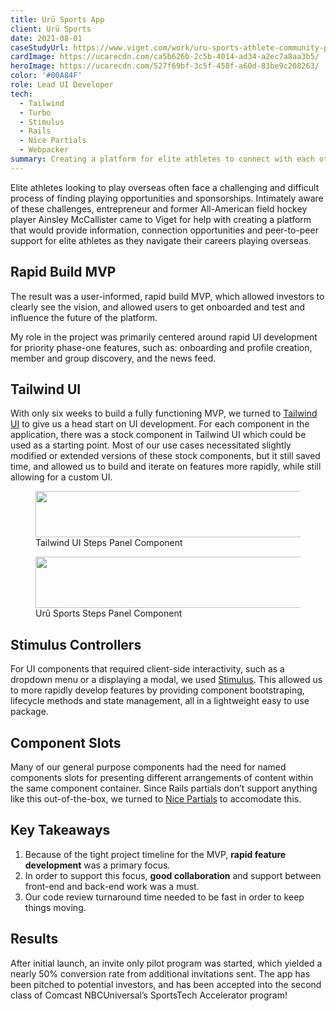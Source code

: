 ```yaml
---
title: Urū Sports App
client: Urū Sports
date: 2021-08-01
caseStudyUrl: https://www.viget.com/work/uru-sports-athlete-community-platform/
cardImage: https://ucarecdn.com/ca5b626b-2c5b-4014-ad34-a2ec7a8aa3b5/
heroImage: https://ucarecdn.com/527f69bf-3c5f-458f-a60d-83be9c208263/
color: '#00A84F'
role: Lead UI Developer
tech:
  - Tailwind
  - Turbo
  - Stimulus
  - Rails
  - Nice Partials
  - Webpacker
summary: Creating a platform for elite athletes to connect with each other and maximize the impact of their network.
---
```



Elite athletes looking to play overseas often face a challenging and difficult process of finding playing opportunities and sponsorships. Intimately aware of these challenges, entrepreneur and former All-American field hockey player Ainsley McCallister came to Viget for help with creating a platform that would provide information, connection opportunities and peer-to-peer support for elite athletes as they navigate their careers playing overseas.

## Rapid Build MVP

The result was a user-informed, rapid build MVP, which allowed investors to clearly see the vision, and allowed users to get onboarded and test and influence the future of the platform.

My role in the project was primarily centered around rapid UI development for priority phase-one features, such as: onboarding and profile creation, member and group discovery, and the news feed.

## Tailwind UI

With only six weeks to build a fully functioning MVP, we turned to [Tailwind UI](https://tailwindui.com/) to give us a head start on UI development. For each component in the application, there was a stock component in Tailwind UI which could be used as a starting point. Most of our use cases necessitated slightly modified or extended versions of these stock components, but it still saved time, and allowed us to build and iterate on features more rapidly, while still allowing for a custom UI.

<figure>
  <img
    src="https://ucarecdn.com/0b7fdf49-90eb-4a10-948e-82883008a823/"
    width="1180"
    height="74"
  />
  <figcaption>Tailwind UI Steps Panel Component</figcaption>
</figure>

<figure>
  <img
    src="https://ucarecdn.com/1f6d412e-2034-4949-b889-5f05caf4983a/"
    width="1216"
    height="82"
  />
  <figcaption>Urū Sports Steps Panel Component</figcaption>
</figure>

## Stimulus Controllers

For UI components that required client-side interactivity, such as a dropdown menu or a displaying a modal, we used [Stimulus](https://stimulus.hotwired.dev/). This allowed us to more rapidly develop features by providing component bootstraping, lifecycle methods and state management, all in a lightweight easy to use package.

<Embed
  url="https://stackblitz.com/edit/vitejs-vite-tnmt6x?ctl=1&embed=1&file=src/controllers/add_post_controller.js"
  title="Urū Sports Stimulus Controller Demo"
/>

## Component Slots

Many of our general purpose components had the need for named components slots for presenting different arrangements of content within the same component container. Since Rails partials don’t support anything like this out-of-the-box, we turned to [Nice Partials](https://github.com/bullet-train-co/nice_partials) to accomodate this.

## Key Takeaways

1. Because of the tight project timeline for the MVP, **rapid feature development** was a primary focus.
1. In order to support this focus, **good collaboration** and support between front-end and back-end work was a must.
1. Our code review turnaround time needed to be fast in order to keep things moving.

## Results

After initial launch, an invite only pilot program was started, which yielded a nearly 50% conversion rate from additional invitations sent. The app has been pitched to potential investors, and has been accepted into the second class of Comcast NBCUniversal’s SportsTech Accelerator program!
